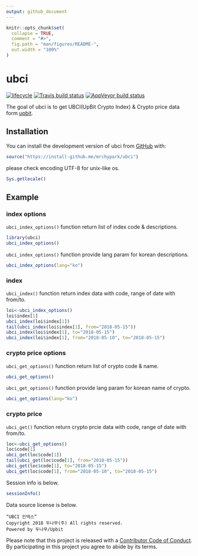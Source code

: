 ```yaml
---
output: github_document
---
```


<!-- README.md is generated from README.Rmd. Please edit that file -->

```r
knitr::opts_chunk$set(
  collapse = TRUE,
  comment = "#>",
  fig.path = "man/figures/README-",
  out.width = "100%"
)
```
# ubci

[![lifecycle](https://img.shields.io/badge/lifecycle-experimental-orange.svg)](https://www.tidyverse.org/lifecycle/#experimental)
[![Travis build status](https://travis-ci.org/mrchypark/ubci.svg?branch=master)](https://travis-ci.org/mrchypark/ubci)
[![AppVeyor build status](https://ci.appveyor.com/api/projects/status/github/mrchypark/ubci?branch=master&svg=true)](https://ci.appveyor.com/project/mrchypark/ubci)

The goal of ubci is to get UBCI(UpBit Crypto Index) & Crypto price data form [upbit][upbit].

## Installation

You can install the development version of ubci from [GitHub](https://github.com/mrchypark/ubci) with:

```r
source("https://install-github.me/mrchypark/ubci")
```

please check encoding UTF-8 for unix-like os.

```r
Sys.getlocale()
```

## Example

### index options

`ubci_index_options()` function return list of index code & descriptions.

```r
library(ubci)
ubci_index_options()
```

`ubci_index_options()` function provide lang param for korean descriptions.

```r
ubci_index_options(lang="ko")
```


### index

`ubci_index()` function return index data with code, range of date with from/to.

```r
loi<-ubci_index_options()
loi$index[1]
ubci_index(loi$index[1])
tail(ubci_index(loi$index[1], from="2018-05-15"))
ubci_index(loi$index[1], to="2018-05-15")
ubci_index(loi$index[1], from="2018-05-10", to="2018-05-15")
```

### crypto price options

`ubci_get_options()` function return list of crypto code & name.

```r
ubci_get_options()
```

`ubci_get_options()` function provide lang param for korean name of crypto.

```r
ubci_get_options(lang="ko")
```


### crypto price

`ubci_get()` function return crypto prcie data with code, range of date with from/to.

```r
loc<-ubci_get_options()
loc$code[1]
ubci_get(loc$code[1])
tail(ubci_get(loc$code[1], from="2018-05-15"))
ubci_get(loc$code[1], to="2018-05-15")
ubci_get(loc$code[1], from="2018-05-10", to="2018-05-15")
```

Session info is below.
```r
sessionInfo()
```

Data source license is below.

```
“UBCI 인덱스”
Copyright 2018 두나무(주) All rights reserved.
Powered by 두나무/Upbit
```

Please note that this project is released with a [Contributor Code of Conduct](CODE_OF_CONDUCT.md).
By participating in this project you agree to abide by its terms.

[upbit]: https://www.ubcindex.com/home
